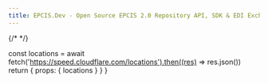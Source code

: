 ```yaml
---
title: EPCIS.Dev - Open Source EPCIS 2.0 Repository API, SDK & EDI Exchange
---
```




<Globe/>



<Toaster 
  theme='light'
  expand={false}
  visibleToasts={6} 
/>



{/* <Pricing/> */}



<style jsx global>{`
body {
  background: linear-gradient(
      180deg,
      hsla(0, 0%, 100%, 0) 0,
      #fff min(110vw, 800px)
    ),
    fixed
      repeating-radial-gradient(
        circle at 50% min(calc(50vw + 3.5rem), calc(300px + 5rem)),
        #f5f5f5 0,
        #fff 40px
      )
}
.dark body {
  background: linear-gradient(
    0deg,
    hsla(0, 0%, 100%, 0.2) 0,
    #000 min(110vw, 800px)
  ),
  fixed
    repeating-radial-gradient(
      circle at 50% min(calc(50vw + 3.5rem), calc(300px + 5rem)),
      #050505 0,
      #000 40px
    )
}
`}</style>

  const locations = await fetch('https://speed.cloudflare.com/locations').then((res) => res.json())
  return { props: { locations } }
}